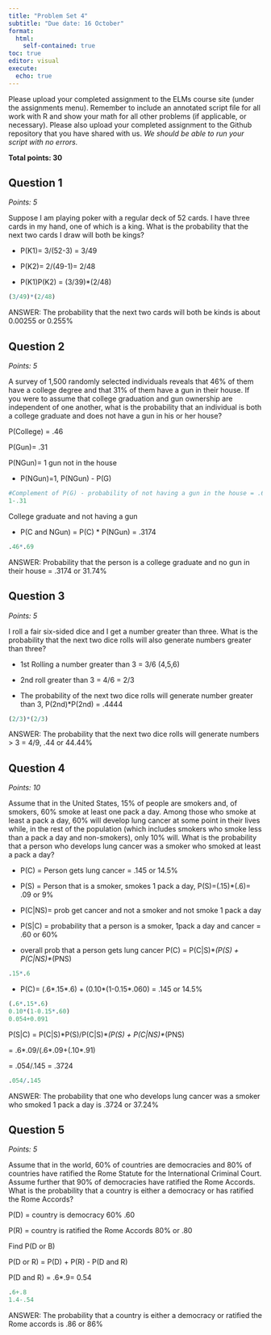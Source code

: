 ```yaml
---
title: "Problem Set 4"
subtitle: "Due date: 16 October"
format: 
  html:
    self-contained: true
toc: true
editor: visual
execute: 
  echo: true
---
```


Please upload your completed assignment to the ELMs course site (under the assignments menu). Remember to include an annotated script file for all work with R and show your math for all other problems (if applicable, or necessary). Please also upload your completed assignment to the Github repository that you have shared with us. *We should be able to run your script with no errors.*

**Total points: 30**

## Question 1

*Points: 5*

Suppose I am playing poker with a regular deck of 52 cards. I have three cards in my hand, one of which is a king. What is the probability that the next two cards I draw will both be kings?

-   P(K1)= 3/(52-3) = 3/49

-   P(K2)= 2/(49-1)= 2/48

-   P(K1)P(K2) = (3/39)\*(2/48)

```r
(3/49)*(2/48)
```

ANSWER: The probability that the next two cards will both be kinds is about 0.00255 or 0.255%

## Question 2

*Points: 5*

A survey of 1,500 randomly selected individuals reveals that 46% of them have a college degree and that 31% of them have a gun in their house. If you were to assume that college graduation and gun ownership are independent of one another, what is the probability that an individual is both a college graduate and does not have a gun in his or her house?

P(College) = .46

P(Gun)= .31

P(NGun)= 1 gun not in the house

-   P(NGun)=1, P(NGun) - P(G)

```r
#Complement of P(G) - probability of not having a gun in the house = .69
1-.31
```

College graduate and not having a gun

-   P(C and NGun) = P(C) \* P(NGun) = .3174

```r
.46*.69
```

ANSWER: Probability that the person is a college graduate and no gun in their house = .3174 or 31.74%

## Question 3

*Points: 5*

I roll a fair six-sided dice and I get a number greater than three. What is the probability that the next two dice rolls will also generate numbers greater than three?

-   1st Rolling a number greater than 3 = 3/6 (4,5,6)

-   2nd roll greater than 3 = 4/6 = 2/3

-   The probability of the next two dice rolls will generate number greater than 3, P(2nd)\*P(2nd) = .4444

```r
(2/3)*(2/3)
```

ANSWER: The probability that the next two dice rolls will generate numbers \> 3 = 4/9, .44 or 44.44%

## Question 4

*Points: 10*

Assume that in the United States, 15% of people are smokers and, of smokers, 60% smoke at least one pack a day. Among those who smoke at least a pack a day, 60% will develop lung cancer at some point in their lives while, in the rest of the population (which includes smokers who smoke less than a pack a day and non-smokers), only 10% will. What is the probability that a person who develops lung cancer was a smoker who smoked at least a pack a day?

-   P(C) = Person gets lung cancer = .145 or 14.5%

-   P(S) = Person that is a smoker, smokes 1 pack a day, P(S)=(.15)\*(.6)= .09 or 9%

-   P(C\|NS)= prob get cancer and not a smoker and not smoke 1 pack a day

-   P(S\|C) = probability that a person is a smoker, 1pack a day and cancer = .60 or 60%

-   overall prob that a person gets lung cancer P(C) = P(C\|S)\**(P(S) + P(C\|NS)\**(PNS)

```r
.15*.6
```

-   P(C)= (.6\*.15\*.6) + (0.10\*(1-0.15\*.060) = .145 or 14.5%

```r
(.6*.15*.6)
0.10*(1-0.15*.60)
0.054+0.091
```

P(S\|C) = P(C\|S)\*P(S)/P(C\|S)\**(P(S) + P(C\|NS)\**(PNS)

= .6\*.09/(.6\*.09+(.10\*.91)

= .054/.145 = .3724

```r
.054/.145
```

ANSWER: The probability that one who develops lung cancer was a smoker who smoked 1 pack a day is .3724 or 37.24%

## Question 5

*Points: 5*

Assume that in the world, 60% of countries are democracies and 80% of countries have ratified the Rome Statute for the International Criminal Court. Assume further that 90% of democracies have ratified the Rome Accords. What is the probability that a country is either a democracy or has ratified the Rome Accords?

P(D) = country is democracy 60% .60

P(R) = country is ratified the Rome Accords 80% or .80

Find P(D or B)

P(D or R) = P(D) + P(R) - P(D and R)

P(D and R) = .6\*.9= 0.54

```r
.6+.8
1.4-.54
```

ANSWER: The probability that a country is either a democracy or ratified the Rome accords is .86 or 86%
